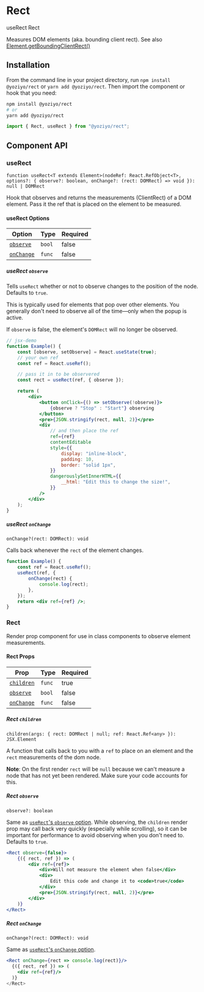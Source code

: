 
<SEO title="Rect" description="Measures a DOM node's bounding box in React" />

# Rect

<TOC>
	<TOCList>
		<TOCLink href="#userect">useRect</TOCLink>
		<TOCLink href="#rect-1">Rect</TOCLink>
	</TOCList>
</TOC>

Measures DOM elements (aka. bounding client rect). See also [Element.getBoundingClientRect()](https://developer.mozilla.org/en-US/docs/Web/API/Element/getBoundingClientRect)

## Installation

From the command line in your project directory, run `npm install @yoziyo/rect` or `yarn add @yoziyo/rect`. Then import the component or hook that you need:

```bash
npm install @yoziyo/rect
# or
yarn add @yoziyo/rect
```

```js
import { Rect, useRect } from "@yoziyo/rect";
```

## Component API

### useRect

`function useRect<T extends Element>(nodeRef: React.RefObject<T>, options?: { observe?: boolean, onChange?: (rect: DOMRect) => void }): null | DOMRect`

Hook that observes and returns the measurements (ClientRect) of a DOM element. Pass it the ref that is placed on the element to be measured.

#### useRect Options

| Option                          | Type   | Required |
| ------------------------------- | ------ | -------- |
| [`observe`](#userect-observe)   | `bool` | false    |
| [`onChange`](#userect-onchange) | `func` | false    |

##### useRect `observe`

Tells `useRect` whether or not to observe changes to the position of the node. Defaults to `true`.

This is typically used for elements that pop over other elements. You generally don't need to observe all of the time—only when the popup is active.

If `observe` is false, the element's `DOMRect` will no longer be observed.

```jsx
// jsx-demo
function Example() {
	const [observe, setObserve] = React.useState(true);
	// your own ref
	const ref = React.useRef();

	// pass it in to be observered
	const rect = useRect(ref, { observe });

	return (
		<div>
			<button onClick={() => setObserve(!observe)}>
				{observe ? "Stop" : "Start"} observing
			</button>
			<pre>{JSON.stringify(rect, null, 2)}</pre>
			<div
				// and then place the ref
				ref={ref}
				contentEditable
				style={{
					display: "inline-block",
					padding: 10,
					border: "solid 1px",
				}}
				dangerouslySetInnerHTML={{
					__html: "Edit this to change the size!",
				}}
			/>
		</div>
	);
}
```

##### useRect `onChange`

`onChange?(rect: DOMRect): void`

Calls back whenever the `rect` of the element changes.

```jsx
function Example() {
	const ref = React.useRef();
	useRect(ref, {
		onChange(rect) {
			console.log(rect);
		},
	});
	return <div ref={ref} />;
}
```

### Rect

Render prop component for use in class components to observe element measurements.

#### Rect Props

| Prop                         | Type   | Required |
| ---------------------------- | ------ | -------- |
| [`children`](#rect-children) | `func` | true     |
| [`observe`](#rect-observe)   | `bool` | false    |
| [`onChange`](#rect-onchange) | `func` | false    |

##### Rect `children`

`children(args: { rect: DOMRect | null; ref: React.Ref<any> }): JSX.Element`

A function that calls back to you with a `ref` to place on an element and the `rect` measurements of the dom node.

**Note**: On the first render `rect` will be `null` because we can't measure a node that has not yet been rendered. Make sure your code accounts for this.

##### Rect `observe`

`observe?: boolean`

Same as [`useRect`'s `observe` option](#userect-observe). While observing, the `children` render prop may call back very quickly (especially while scrolling), so it can be important for performance to avoid observing when you don't need to. Defaults to `true`.

```jsx
<Rect observe={false}>
	{({ rect, ref }) => (
		<div ref={ref}>
			<div>Will not measure the element when false</div>
			<div>
				Edit this code and change it to <code>true</code>
			</div>
			<pre>{JSON.stringify(rect, null, 2)}</pre>
		</div>
	)}
</Rect>
```

##### Rect `onChange`

`onChange?(rect: DOMRect): void`

Same as [`useRect`'s `onChange` option](#userect-onchange).

```jsx
<Rect onChange={rect => console.log(rect)}/>
  {({ rect, ref }) => (
    <div ref={ref}/>
  )}
</Rect>
```

